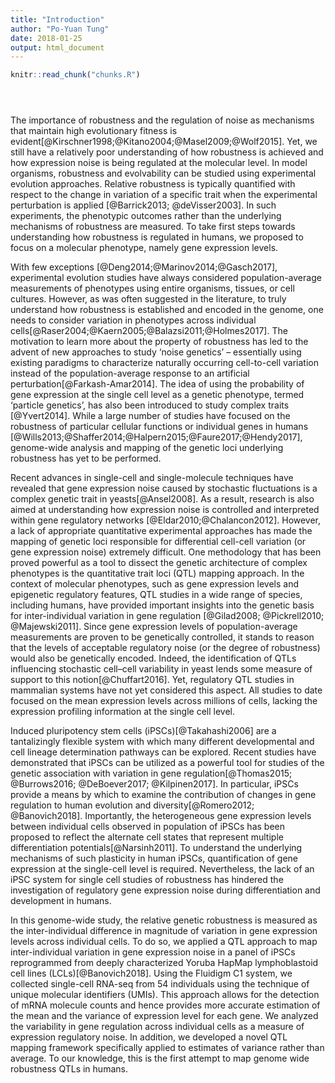 ```yaml
---
title: "Introduction"
author: "Po-Yuan Tung"
date: 2018-01-25
output: html_document
---
```


<!-- The file analysis/chunks.R contains chunks that define default settings
shared across the workflowr files. -->
```r
knitr::read_chunk("chunks.R")
```

<!-- Update knitr chunk options -->
```r
```

<!-- Insert the date the file was last updated -->
```r
```

<!-- Insert the code version (Git commit SHA1) if Git repository exists and R
 package git2r is installed -->
```r
```

The importance of robustness and the regulation of noise as mechanisms that maintain high evolutionary fitness is evident[@Kirschner1998;@Kitano2004;@Masel2009;@Wolf2015].
Yet, we still have a relatively poor understanding of how robustness is achieved and how expression noise is being regulated at the molecular level.
In model organisms, robustness and evolvability can be studied using experimental evolution approaches.
Relative robustness is typically quantified with respect to the change in variation of a specific trait when the experimental perturbation is applied [@Barrick2013; @deVisser2003].
In such experiments, the phenotypic outcomes rather than the underlying mechanisms of robustness are measured.
To take first steps towards understanding how robustness is regulated in humans, we proposed to focus on a molecular phenotype, namely gene expression levels.

With few exceptions [@Deng2014;@Marinov2014;@Gasch2017], experimental evolution studies have always considered population-average measurements of phenotypes using entire organisms, tissues, or cell cultures.
However, as was often suggested in the literature, to truly understand how robustness is established and encoded in the genome, one needs to consider variation in phenotypes across individual cells[@Raser2004;@Kaern2005;@Balazsi2011;@Holmes2017].
The motivation to learn more about the property of robustness has led to the advent of new approaches to study ‘noise genetics’ – essentially using existing paradigms to characterize naturally occurring cell-to-cell variation instead of the population-average response to an artificial perturbation[@Farkash-Amar2014].
The idea of using the probability of gene expression at the single cell level as a genetic phenotype, termed ‘particle genetics’, has also been introduced to study complex traits [@Yvert2014].
While a large number of studies have focused on the robustness of particular cellular functions or individual genes in humans [@Wills2013;@Shaffer2014;@Halpern2015;@Faure2017;@Hendy2017], genome-wide analysis and mapping of the genetic loci underlying robustness has yet to be performed.

Recent advances in single-cell and single-molecule techniques have revealed that gene expression noise caused by stochastic fluctuations is a complex genetic trait in yeasts[@Ansel2008].
As a result, research is also aimed at understanding how expression noise is controlled and interpreted within gene regulatory networks [@Eldar2010;@Chalancon2012].
However, a lack of appropriate quantitative experimental approaches has made the mapping of genetic loci responsible for differential cell-cell variation (or gene expression noise) extremely difficult.
One methodology that has been proved powerful as a tool to dissect the genetic architecture of complex phenotypes is the quantitative trait loci (QTL) mapping approach.
In the context of molecular phenotypes, such as gene expression levels and epigenetic regulatory features, QTL studies in a wide range of species, including humans, have provided important insights into the genetic basis for inter-individual variation in gene regulation [@Gilad2008; @Pickrell2010; @Majewski2011].
Since gene expression levels of population-average measurements are proven to be genetically controlled, it stands to reason that the levels of acceptable regulatory noise (or the degree of robustness) would also be genetically encoded.
Indeed, the identification of QTLs influencing stochastic cell–cell variability in yeast lends some measure of support to this notion[@Chuffart2016].
Yet, regulatory QTL studies in mammalian systems have not yet considered this aspect.
All studies to date focused on the mean expression levels across millions of cells, lacking the expression profiling information at the single cell level.

Induced pluripotency stem cells (iPSCs)[@Takahashi2006] are a tantalizingly flexible system with which many different developmental and cell lineage determination pathways can be explored.
Recent studies have demonstrated that iPSCs can be utilized as a powerful tool for studies of the genetic association with variation in gene regulation[@Thomas2015; @Burrows2016; @DeBoever2017; @Kilpinen2017].
In particular, iPSCs provide a means by which to examine the contribution of changes in gene regulation to human evolution and diversity[@Romero2012; @Banovich2018].
Importantly, the heterogeneous gene expression levels between individual cells observed in population of iPSCs has been proposed to reflect the alternate cell states that represent multiple differentiation potentials[@Narsinh2011].
To understand the underlying mechanisms of such plasticity in human iPSCs, quantification of gene expression at the single-cell level is required.
Nevertheless, the lack of an iPSC system for single cell studies of robustness has hindered the investigation of regulatory gene expression noise during differentiation and development in humans.

In this genome-wide study, the relative genetic robustness is measured as the inter-individual difference in magnitude of variation in gene expression levels across individual cells.
To do so, we applied a QTL approach to map inter-individual variation in gene expression noise in a panel of iPSCs reprogrammed from deeply characterized Yoruba HapMap lymphoblastoid cell lines (LCLs)[@Banovich2018]. 
Using the Fluidigm C1 system, we collected single-cell RNA-seq from 54 individuals using the technique of unique molecular identifiers (UMIs).
This approach allows for the detection of mRNA molecule counts and hence provides more accurate estimation of the mean and the variance of expression level for each gene.
We analyzed the variability in gene regulation across individual cells as a measure of expression regulatory noise.
In addition, we developed a novel QTL mapping framework specifically applied to estimates of variance rather than average.
To our knowledge, this is the first attempt to map genome wide robustness QTLs in humans.
